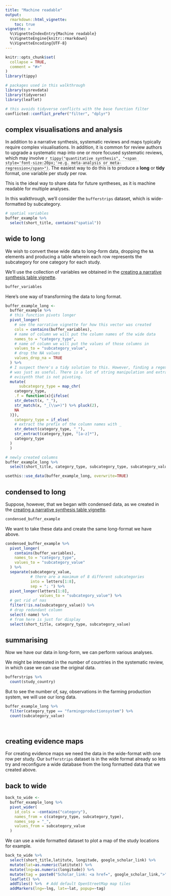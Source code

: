 ```yaml
---
title: "Machine readable"
output: 
  rmarkdown::html_vignette:
    toc: true
vignette: >
  %\VignetteIndexEntry{Machine readable}
  %\VignetteEngine{knitr::rmarkdown}
  %\VignetteEncoding{UTF-8}
---
```

<style>
u.dotted{
  border-bottom: 1px dashed #999;
  text-decoration: none; 
}
</style>
```r
knitr::opts_chunk$set(
  collapse = TRUE,
  comment = "#>"
)
library(tippy)
```

```r
# packages used in this walkthrough
library(sysrevdata)
library(tidyverse)
library(leaflet)

# this avoids tidyverse conflicts with the base function filter
conflicted::conflict_prefer("filter", "dplyr")
```

## complex visualisations and analysis

In addition to a narrative synthesis, systematic reviews and maps typically require complex visualisations. In addition, it is common for review authors to upgrade a systematic map into one or more focused systematic reviews, which may involve <u class="dotted">`r tippy("quantitative synthesis", "<span style='font-size:20px;'>e.g. meta-analysis or meta-regression</span>")`</u>. The easiest way to do this is to produce a **long** or **tidy** format, one variable per study per row. 

This is the ideal way to share data for future syntheses, as it is machine readable for multiple analyses.

In this walkthrough, we'll consider the `bufferstrips` dataset, which is wide-formatted by subcategory. 

```r
# spatial variables
buffer_example %>% 
  select(short_title, contains("spatial"))
```


## wide to long

We wish to convert these wide data to long-form data, dropping the `NA` elements and producing a table wherein each row represents the subcategory for one category for each study.

We'll use the collection of variables we obtained in the [creating a narrative synthesis table vignette](narrative.html). 

```r
buffer_variables
```

Here's one way of transforming the data to long format. 

```r
buffer_example_long <-
  buffer_example %>%
  # this function pivots longer
  pivot_longer(
    # see the narrative vignette for how this vector was created
    cols = contains(buffer_variables),
    # name of column we will put the column names of the wide data
    names_to = "category_type",
    # name of column we will put the values of those columns in
    values_to = "subcategory_value",
    # drop the NA values
    values_drop_na = TRUE
  ) %>%
  # I suspect there's a tidy solution to this. However, finding a regex solution 
  # was just as useful. There is a lot of string manipulation and extraction in 
  # evisynth that is not pivoting. 
  mutate(
      subcategory_type = map_chr(
    category_type,
    .f = function(x){ifelse(
    str_detect(x, "_"),
    str_match(x, "_(\\w+)") %>% pluck(2),
    NA
  )}),
    category_type = if_else(
    # extract the prefix of the column names with _
    str_detect(category_type, "_"),
    str_extract(category_type, "[a-z]*"),
    category_type
  )
  )

# newly created columns
buffer_example_long %>%
  select(short_title, category_type, subcategory_type, subcategory_value)

```

```r
usethis::use_data(buffer_example_long, overwrite=TRUE)
```


## condensed to long

Suppose, however, that we began with condensed data, as we created in the [creating a narrative synthesis table vignette](narrative.html). 

```r
condensed_buffer_example
```

We want to take these data and create the same long-format we have above.

```r
condensed_buffer_example %>% 
  pivot_longer(
    contains(buffer_variables),
    names_to = "category_type",
    values_to = "subcategory_value"
  ) %>% 
  separate(subcategory_value,
           # there are a maximum of 8 different subcategories
           into = letters[1:8],
           sep = "; ") %>% 
  pivot_longer(letters[1:8],
               values_to = "subcategory_value") %>%
  # get rid of nas
  filter(!is.na(subcategory_value)) %>%
  # drop redundant column
  select(-name) %>% 
  # from here is just for display
  select(short_title, category_type, subcategory_value)


```

## summarising

Now we have our data in long-form, we can perform various analyses.

We might be interested in the number of countries in the systematic review, in which case we can use the original data.

```r
bufferstrips %>% 
  count(study_country)
```

But to see the number of, say, observations in the farming production system, we will use our long data.

```r
buffer_example_long %>%
  filter(category_type == "farmingproductionsystem") %>%
  count(subcategory_value)
  
  
```

## creating evidence maps

For creating evidence maps we need the data in the wide-format with one row per study. Our  `bufferstrips` dataset is in the wide format already so lets try and reconfigure a wide database from the long formatted data that we created above.


## back to wide

```r
back_to_wide <-
  buffer_example_long %>% 
  pivot_wider(
    id_cols = -contains("category"),
    names_from = c(category_type, subcategory_type),
    names_sep = "_",
    values_from = subcategory_value
  ) 

```

We can use a wide formatted dataset to plot a map of the study locations for example.

```r
back_to_wide %>% 
  select(short_title,latitute, longitude, google_scholar_link) %>% 
  mutate(lat=as.numeric(latitute)) %>% 
  mutate(lng=as.numeric(longitude)) %>% 
  mutate(tag = paste0("Scholar_link: <a href=", google_scholar_link,">", google_scholar_link, "</a>")) %>% 
  leaflet() %>% 
  addTiles() %>%  # Add default OpenStreetMap map tiles
  addMarkers(lng=~lng, lat=~lat, popup=~tag)
  
  
```

